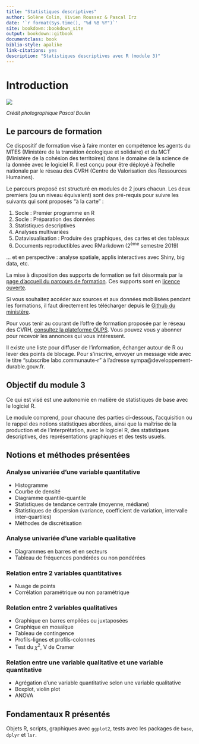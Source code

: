 ```yaml
--- 
title: "Statistiques descriptives"
author: Solène Colin, Vivien Roussez & Pascal Irz
date: '`r format(Sys.time(), "%d %B %Y")`'
site: bookdown::bookdown_site
output: bookdown::gitbook
documentclass: book
biblio-style: apalike
link-citations: yes
description: "Statistiques descriptives avec R (module 3)"
---
```



# Introduction

![](images/pollinisateur.jpg)

<font size="2"> 
*Crédit photographique Pascal Boulin*
</font> 


## Le parcours de formation

Ce dispositif de formation vise à faire monter en compétence les agents du MTES (Ministère de la transition écologique et solidaire) et du MCT (Ministère de la cohésion des territoires) dans le domaine de la science de la donnée avec le logiciel R. Il est conçu pour être déployé à l'échelle nationale par le réseau des CVRH (Centre de Valorisation des Ressources Humaines).

Le parcours proposé est structuré en modules de 2 jours chacun. Les deux premiers (ou un niveau équivalent) sont des pré-requis pour suivre les suivants qui sont proposés "à la carte" :

1. Socle : Premier programme en R
2. Socle : Préparation des données
3. Statistiques descriptives
4. Analyses multivariées
5. Datavisualisation : Produire des graphiques, des cartes et des tableaux
6. Documents reproductibles avec RMarkdown (2^ème^ semestre 2019)

... et en perspective : analyse spatiale, applis interactives avec Shiny, big data, etc.


La mise à disposition des supports de formation se fait désormais par la [page d'accueil du parcours de formation](https://mtes-mct.github.io/parcours-r/). Ces supports sont en [licence ouverte](https://www.etalab.gouv.fr/wp-content/uploads/2017/04/ETALAB-Licence-Ouverte-v2.0.pdf).


Si vous souhaitez accéder aux sources et aux données mobilisées pendant les formations, il faut directement les télécharger depuis le [Github du ministère](https://github.com/MTES-MCT/parcours-r/tree/master/Supports_formations).

Pour vous tenir au courant de l'offre de formation proposée par le réseau des CVRH, [consultez la plateforme OUPS](http://oups-cmvrh.e2.rie.gouv.fr/). Vous pouvez vous y abonner pour recevoir les annonces qui vous intéressent.

Il existe une liste pour diffuser de l'information, échanger autour de R ou lever des points de blocage. Pour s'inscrire, envoyer un message vide avec le titre "subscribe labo.communaute-r" à l'adresse sympa@developpement-durable.gouv.fr.


## Objectif du module 3

Ce qui est visé est une autonomie en matière de statistiques de base avec le logiciel R.

Le module comprend, pour chacune des parties ci-dessous, l’acquisition ou le rappel des notions statistiques abordées, ainsi que la maîtrise de la production et de l'interprétation, avec le logiciel R, des statistiques descriptives, des représentations graphiques et des tests usuels.

## Notions et méthodes présentées

### Analyse univariée d’une variable quantitative

- Histogramme
- Courbe de densité
- Diagramme quantile-quantile
- Statistiques de tendance centrale (moyenne, médiane)
- Statistiques de dispersion (variance, coefficient de variation, intervalle inter-quartiles)
- Méthodes de discrétisation

### Analyse univariée d’une variable qualitative
- Diagrammes en barres et en secteurs
- Tableau de fréquences pondérées ou non pondérées


### Relation entre 2 variables quantitatives
- Nuage de points
- Corrélation paramétrique ou non paramétrique

### Relation entre 2 variables qualitatives
- Graphique en barres empilées ou juxtaposées
- Graphique en mosaïque
- Tableau de contingence
- Profils-lignes et profils-colonnes
- Test du $\chi^2$, V de Cramer

### Relation entre une variable qualitative et une variable quantitative
- Agrégation d’une variable quantitative selon une variable qualitative
- Boxplot, violin plot
- ANOVA


## Fondamentaux R présentés
Objets R, scripts, graphiques avec `ggplot2`, tests avec les packages de `base`, `dplyr` et `lsr`.
